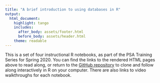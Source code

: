 ```yaml
---
title: "A brief introduction to using databases in R"
output:
  html_document:
    highlight: tango
    includes:
      after_body: assets/footer.html
      before_body: assets/header.html
    theme: readable
---
```


This is a set of four instructional R notebooks, as part of the PSA Training Series for Spring 2020. You can find the links to the rendered HTML pages above to read along, or return to the [GitHub repository](https://github.com/precision-sustainable-ag/database-querying-R){target="_blank"} to clone and follow along interactively in R on your computer. There are also links to video walkthroughs for each notebook.
